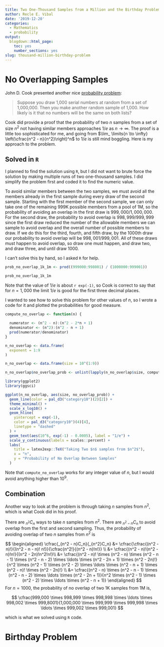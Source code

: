 ```yaml
---
title: Two One-Thousand Samples from a Million and the Birthday Problem
author: Recle E. Vibal
date: '2019-12-20'
categories:
  - Mathematics
  - probability
output:
  blogdown::html_page:
    toc: yes
    number_sections: yes
slug: thousand-million-birthday-problem
---
```


# No Overlapping Samples

John D. Cook presented another nice [probability problem](https://www.johndcook.com/blog/2019/12/13/random-sample-overlap/):

>Suppose you draw 1,000 serial numbers at random from a set of 1,000,000. Then you make another random sample of 1,000. How likely is it that no numbers will be the same on both lists?

Cook did provide a proof that the probability of two $n$ samples from a set of size $n^2$ not having similar members approaches $1/e$ as $n \to \infty$. The proof is a little too sophisticated for me, and going from $\lim_ \limits{n \to \infty} \left(\cfrac{n^2 - n}{n^2}\right)^n$ to $1/e$ is still mind boggling. Here is my approach to the problem.

## Solved in `R`

I planned to find the solution using `R`, but I did not want to brute force the solution by making multiple runs of two one-thousand samples. I did simplify the problem first and coded it to find the numeric value.

To avoid similar members between the two samples, we must avoid all the members already in the first sample during every draw of the second sample. Starting with the first member of the second sample, we can only take one of the remaining 999K possible members from a pool of 1M, so the probability of avoiding an overlap in the first draw is $999,000/1,000,000$. For the second draw, the probability to avoid overlap is $998,999/999,999$ since the first draw reduced the number of the allowable members we can sample to avoid overlap and the overall number of possible members to draw. If we do this for the third, fourth, and fifth draw, by the 1000th draw our probability to avoid overlap will be $998,001/999,001$. All of these draws must happen to avoid overlap, so draw one must happen, and draw two, and draw three, and until draw 1000.

I can't solve this by hand, so I asked `R` for help.

```r

prob_no_overlap_1k_1m <- prod((999000:998001) / (1000000:999001))

prob_no_overlap_1k_1m

```

Note that the value of $1/e$ is about `r exp(-1)`, so Cook is correct to say that for $n = 1,000$ the limit $1/e$ is good for the first three decimal places.

I wanted to see how to solve this problem for other values of $n$, so I wrote a code for it and plotted the probabilities for good measure.

```r

compute_no_overlap <- function(n) {
  
  numerator <- (n^2 - n):(n^2 - 2*n + 1)
  denominator <- (n^2):(n^2 - n + 1)
  prod(numerator/denominator)
}

n_no_overlap <- data.frame(
  exponent = 1:9
)

n_no_overlap <- data.frame(size = 10^(1:9))

n_no_overlap$no_overlap_prob <- unlist(lapply(n_no_overlap$size, compute_no_overlap))

library(ggplot2)
library(ggsci)

ggplot(n_no_overlap, aes(size, no_overlap_prob)) +
  geom_line(color = pal_d3("category10")(2)[2]) +
  theme_minimal() +
  scale_x_log10() +
  geom_hline(
    yintercept = exp(-1), 
    color = pal_d3("category10")(4)[4], 
    linetype = "dashed"
  ) +
  geom_text(aes(10^6, exp(-1) - 0.0005), label = "1/e") + 
  scale_y_continuous(labels = scales::percent) +
  labs(
    title = latex2exp::TeX("Taking Two $n$ samples from $n^2$"),
    x = "n", 
    y = "Probability of No Overlap Between Samples"
  )

```

Note that `compute_no_overlap` works for any integer value of $n$, but I would avoid anything higher than $10^9$.

## Combination

Another way to look at the problem is through taking $n$ samples from $n^2$, which is what Cook did in his proof.

There are $_{n^2}C_n$ ways to take $n$ samples from $n^2$. There are $_{n^2 - n}C_n$ to avoid overlap from the first and second sampling. Thus, the probability of avoiding overlap of two $n$ samples from $n^2$ is

$$
\begin{aligned}
\cfrac{_{n^2 - n}C_n}{_{n^2}C_n} &= \cfrac{\cfrac{(n^2 - n)!}{(n^2 - n - n)! n!}}{\cfrac{n^2!}{(n^2 - n)!n!}} \\
&= \cfrac{(n^2 - n)!(n^2 - n)!n!}{(n^2 - 2n)!n^2!n!}\\
&= \cfrac{(n^2 - n)! \times (n^2 - n) \times (n^2 - n - 1) \times (n^2 - n - 2) \times \ldots \times (n^2 - 2n + 1) \times (n^2 - 2n)!}{n^2 \times (n^2 - 1) \times (n^2 - 2) \times \ldots \times (n^2 - n + 1) \times (n^2 - n)! \times (n^2 - 2n)!} \\
&= \cfrac{(n^2 - n) \times (n^2 - n - 1) \times (n^2 - n - 2) \times \ldots \times (n^2 - 2n + 1)}{n^2 \times (n^2 - 1) \times (n^2 - 2) \times \ldots \times (n^2 - n + 1)}
\end{aligned}
$$
For $n = 1000$, the probability of no overlap of two 1K samples from 1M is,

$$
\cfrac{999,000 \times 998,999 \times 998,998 \times \ldots \times 998,002 \times 999,8001}{1,000,000 \times 999,999 \times 999,998 \times \ldots \times 999,002 \times 999,001}
$$

which is what we solved using `R` code.

# Birthday Problem

